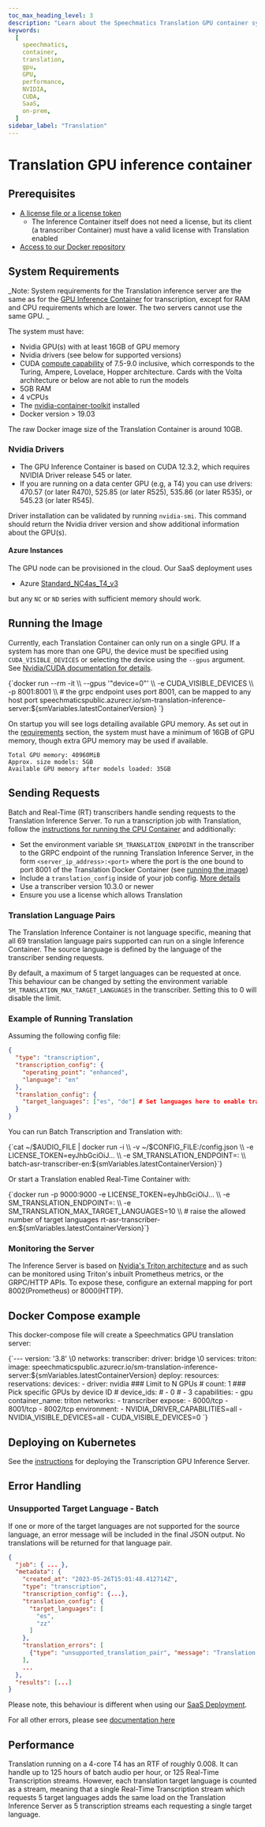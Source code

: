 ```yaml
---
toc_max_heading_level: 3
description: "Learn about the Speechmatics Translation GPU container system"
keywords:
  [
    speechmatics,
    container,
    translation,
    gpu,
    GPU,
    performance,
    NVIDIA,
    CUDA,
    SaaS,
    on-prem,
  ]
sidebar_label: "Translation"
---
```



# Translation GPU inference container

## Prerequisites

- [A license file or a license token](/deployments/container/licensing)
  - The Inference Container itself does not need a license, but its client (a transcriber Container) must have a valid license with Translation enabled
- [Access to our Docker repository](/deployments/container/accessing-images)

## System Requirements

_Note: System requirements for the Translation inference server are the same as for the [GPU Inference Container](/deployments/container/gpu-speech-to-text) for transcription, except for RAM and CPU requirements which are lower. The two servers cannot use the same GPU. _

The system must have:

- Nvidia GPU(s) with at least 16GB of GPU memory
- Nvidia drivers (see below for supported versions)
- CUDA [compute capability](https://docs.nvidia.com/cuda/cuda-c-programming-guide/index.html#compute-capabilities) of 7.5-9.0 inclusive,
  which corresponds to the Turing, Ampere, Lovelace, Hopper architecture. Cards with the Volta architecture or below are not able to run the models
- 5GB RAM
- 4 vCPUs
- The [nvidia-container-toolkit](https://github.com/NVIDIA/nvidia-docker) installed
- Docker version > 19.03

The raw Docker image size of the Translation Container is around 10GB.

### Nvidia Drivers

- The GPU Inference Container is based on CUDA 12.3.2, which requires NVIDIA Driver release 545 or later.
- If you are running on a data center GPU (e.g, a T4) you can use drivers: 470.57 (or later R470), 525.85 (or later R525), 535.86 (or later R535), or 545.23 (or later R545).

Driver installation can be validated by running `nvidia-smi`. This command should return the Nvidia driver version and show additional information about the GPU(s).

#### Azure Instances

The GPU node can be provisioned in the cloud. Our SaaS deployment uses

- Azure [Standard_NC4as_T4_v3](https://learn.microsoft.com/en-us/azure/virtual-machines/nct4-v3-series)

but any `NC` or `ND` series with sufficient memory should work.

## Running the Image

Currently, each Translation Container can only run on a single GPU.
If a system has more than one GPU, the device must be specified using `CUDA_VISIBLE_DEVICES`
or selecting the device using the `--gpus` argument. See [Nvidia/CUDA documentation for details](https://docs.nvidia.com/cuda/cuda-c-programming-guide/index.html#cuda-environment-variables).

<CodeBlock>
  {`docker run --rm -it \\
  --gpus '"device=0"' \\
  -e CUDA_VISIBLE_DEVICES \\
  -p 8001:8001 \\ # the grpc endpoint uses port 8001, can be mapped to any host port
  speechmaticspublic.azurecr.io/sm-translation-inference-server:${smVariables.latestContainerVersion}
`}
</CodeBlock>

On startup you will see logs detailing available GPU memory. As set out in the [requirements](#system-requirements) section, the system must have a minimum of 16GB of GPU memory, though extra GPU memory may be used if available.

```
Total GPU memory: 40960MiB
Approx. size models: 5GB
Available GPU memory after models loaded: 35GB
```

## Sending Requests

Batch and Real-Time (RT) transcribers handle sending requests to the Translation Inference Server. To run a transcription job with Translation, follow the [instructions for running the CPU Container](/deployments/container/cpu-speech-to-text) and additionally:

- Set the environment variable `SM_TRANSLATION_ENDPOINT` in the transcriber to the GRPC endpoint of the running Translation Inference Server, in the form `<server_ip_address>:<port>` where the port is the one bound to port 8001 of the Translation Docker Container (see [running the image](#running-the-image))
- Include a `translation_config` inside of your job config. [More details](/speech-to-text/translation)
- Use a transcriber version 10.3.0 or newer
- Ensure you use a license which allows Translation

### Translation Language Pairs

The Translation Inference Container is not language specific, meaning that all 69 translation language pairs supported can run on a single Inference Container. The source language is defined by the language of the transcriber sending requests.

By default, a maximum of 5 target languages can be requested at once. This behaviour can be changed by setting the environment variable `SM_TRANSLATION_MAX_TARGET_LANGUAGES` in the transcriber. Setting this to 0 will disable the limit.

### Example of Running Translation

Assuming the following config file:

```json
{
  "type": "transcription",
  "transcription_config": {
    "operating_point": "enhanced",
    "language": "en"
  },
  "translation_config": {
    "target_languages": ["es", "de"] # Set languages here to enable translation
  }
}
```

You can run Batch Transcription and Translation with:

<CodeBlock>
  {`cat ~/$AUDIO_FILE | docker run -i \\
  -v ~/$CONFIG_FILE:/config.json \\
  -e LICENSE_TOKEN=eyJhbGciOiJ... \\
  -e SM_TRANSLATION_ENDPOINT=<server>:<port> \\
  batch-asr-transcriber-en:${smVariables.latestContainerVersion}`}
</CodeBlock>

Or start a Translation enabled Real-Time Container with:

<CodeBlock>
  {`docker run -p 9000:9000 -e LICENSE_TOKEN=eyJhbGciOiJ... \\
    -e SM_TRANSLATION_ENDPOINT=<server>:<port> \\
    -e SM_TRANSLATION_MAX_TARGET_LANGUAGES=10 \\ # raise the allowed number of target languages
    rt-asr-transcriber-en:${smVariables.latestContainerVersion}`}
</CodeBlock>

### Monitoring the Server

The Inference Server is based on [Nvidia's Triton architecture](https://developer.nvidia.com/nvidia-triton-inference-server) and as such
can be monitored using Triton's inbuilt Prometheus metrics, or the GRPC/HTTP APIs. To expose these, configure an external mapping for port
8002(Prometheus) or 8000(HTTP).

## Docker Compose example

This docker-compose file will create a Speechmatics GPU translation server:

<CodeBlock language="yaml" title="docker-compose.yml">
  {`---
version: '3.8'
\0
networks:
  transcriber:
    driver: bridge
\0
services:
  triton:
    image: speechmaticspublic.azurecr.io/sm-translation-inference-server:${smVariables.latestContainerVersion}
    deploy:
      resources:
        reservations:
          devices:
            - driver: nvidia
              ### Limit to N GPUs
              # count: 1
              ### Pick specific GPUs by device ID
              # device_ids:
              #   - 0
              #   - 3
              capabilities:
                - gpu
    container_name: triton
    networks:
      - transcriber
    expose:
      - 8000/tcp
      - 8001/tcp
      - 8002/tcp
    environment:
      - NVIDIA_DRIVER_CAPABILITIES=all
      - NVIDIA_VISIBLE_DEVICES=all
      - CUDA_VISIBLE_DEVICES=0
`}
</CodeBlock>

## Deploying on Kubernetes

See the [instructions](/deployments/container/gpu-speech-to-text#deploying-on-kubernetes) for deploying the Transcription GPU Inference Server.

## Error Handling

### Unsupported Target Language - Batch

If one or more of the target languages are not supported for the source language, an error message will be included in the final JSON output. No translations will be returned for that language pair.

```json
{
  "job": { ... },
  "metadata": {
    "created_at": "2023-05-26T15:01:48.412714Z",
    "type": "transcription",
    "transcription_config": {...},
    "translation_config": {
      "target_languages": [
        "es",
        "zz"
      ]
    },
    "translation_errors": [
      {"type": "unsupported_translation_pair", "message": "Translation from en to zz currently not supported"}
    ],
    ...
  },
  "results": [...]
}
```

Please note, this behaviour is different when using our [SaaS Deployment](/speech-to-text/translation#unsupported-target-language).

For all other errors, please see [documentation here](/speech-to-text/translation#batch-error-responses)

## Performance

Translation running on a 4-core T4 has an RTF of roughly 0.008. It can handle up to 125 hours of batch audio per hour, or 125 Real-Time Transcription streams. However, each translation target language is counted as a stream, meaning that a single Real-Time Transcription stream which requests 5 target languages adds the same load on the Translation Inference Server as 5 transcription streams each requesting a single target language.
